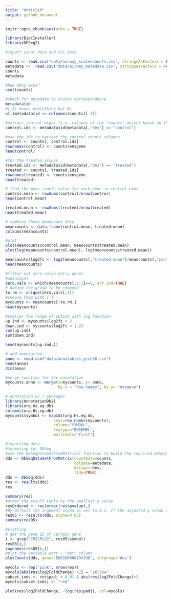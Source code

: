 ```yaml
---
title: "Untitled"
output: github_document
---
```


```r
knitr::opts_chunk$set(echo = TRUE)
```

```r
library(BiocInstaller)
library(DESeq2)

#import count data and col data

counts <- read.csv("data/airway_scaledcounts.csv", stringsAsFactors = FALSE)
metadata <-  read.csv("data/airway_metadata.csv", stringsAsFactors = FALSE)
counts
metadata
```

```r
#how many exps?
ncol(counts)

#check for metadata to counts correspondence
metadata$id
#[-1] means everything but #1
all(metadata$id == colnames(counts)[-1])

```

```r
#extract control expes (i.e. columns of the "counts" object based on the "metadata")
control.ids <- metadata$id[metadata[,"dex"] == "control"]

#use the ids to extract the control counts columns
control <- counts[, control.ids]
rownames(control) <- counts$ensgene
head(control)
```

```r
#for the treated groups
treated.ids <- metadata$id[metadata[,"dex"] == "treated"]
treated <- counts[, treated.ids]
rownames(treated) <- counts$ensgene
head(treated)
```

```r
# find the mean counts value for each gene in control exps
control.mean <- rowSums(control)/nrow(control)
head(control.mean)
```

```r
treated.mean <- rowSums(treated)/nrow(treated)
head(treated.mean)
```

```r
# combine these meancount data
meancounts <- data.frame(control.mean, treated.mean)
colSums(meancounts)
```

```r
#plot
plot(meancounts$control.mean, meancounts$treated.mean)
plot(log(meancounts$control.mean), log(meancounts$treated.mean))
```

```r
meancounts$log2fc <- log2(meancounts[,"treated.mean"]/meancounts[,"control.mean"])
head(meancounts)

#filter out zero value entry genes
#meancount
zero.vals <- which(meancounts[,1:2]==0, arr.ind=TRUE)
# define the group to be removed
to.rm <- unique(zero.vals[,1])
#remove them with [-]
mycounts <- meancounts[-to.rm,]
head(mycounts)
```

```r
#smaller the range of output with log function
up.ind <- mycounts$log2fc > 2
down.ind <- mycounts$log2fc < (-2)
sum(up.ind)
sum(down.ind)
```
```r
head(mycounts[up.ind,])
```

```r
# add annotation
anno <- read.csv("data/annotables_grch38.csv")
head(anno)
dim(anno)

#merge function for the annotation
mycounts.anno <- merge(x=mycounts, y= anno,
                       by.x = "row.names", by.y= "ensgene")
```


```r
# annotation w/ r packages
library(AnnotationDbi)
library(org.Hs.eg.db)
columns(org.Hs.eg.db)
mycounts$symbol <- mapIds(org.Hs.eg.db,
                     keys=row.names(mycounts),
                     column="SYMBOL",
                     keytype="ENSEMBL",
                     multiVals="first")
```

```r
#importing data
#formating for DESeq
#use the DESeqDataSetFromMatrix() function to build the required DESeqDataSet object 
dds <- DESeqDataSetFromMatrix(countData=counts, 
                              colData=metadata, 
                              design=~dex, 
                              tidy=TRUE)
dds <- DESeq(dds)
res <- results(dds)
res

```
```r
summary(res)
#order the result table by the smallest p value
resOrdered <- res[order(res$pvalue),]
#By default the argument alpha is set to 0.1. If the adjusted p value cutoff will be a value other than 0.1, alpha should be set to that value.
res05 <- results(dds, alpha=0.05)
summary(res05)

```


```r
#plotting
# get the gene ID of certain gene
i <- grep("CRISPLD2", res05$symbol)
res05[i,]
rownames(res05[i,])
#plot the variable part = "dex" column
plotCounts(dds, gene="ENSG00000103196", intgroup="dex")
```

```r
mycols <- rep("pink", nrow(res))
mycols[abs(res$log2FoldChange) >2] = "yellow"
subset.inds <- res$padj < 0.01 & abs(res$log2FoldChange)>2
mycols[subset.inds] <- "red"

plot(res$log2FoldChange, -log(res$padj), col=mycols)
```


































